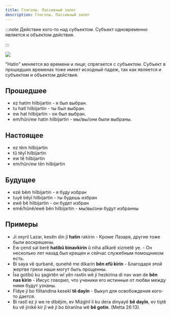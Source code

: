 ```yaml
---
title: Глаголы. Пассивный залог
description: Глаголы. Пассивный залог
---
```


:::note
Действие кого-то над субъектом. Субъект одновременно является и объектом действия.

:::

![](/img/chapter-8/schema-5.png)

"Hatin" меняется во времени и лице; спрягается с субъектом. Субъект в прошедших временах тоже имеет исходный падеж, так как является и субъектом и объектом действия.

## Прошедшее

- ez hatim hilbijartin - я был выбран.
- tu hatî hilbijartin - ты был выбран.
- ew hat hilbijartin - он был выбран.
- em/hûn/ew hatin hilbijartin - мы/вы/они были выбраны.

## Настоящее

- ez têm hilbijartin
- tû têyî hilbijartin
- ew tê hilbijartin
- em/hûn/ew tên hilbijartin

## Будущее

- ezê bêm hilbijartin - я буду избран
- tuyê bêyî hilbijartin - ты будешь избран
- ewê bê hilbijartin - он будет избран
- emê/hûnê/ewê bên hilbijartin - мы/вы/они будут избранны

## Примеры

- Ji xeynî Lazar, kesên din jî **hatin** rakirin - Кроме Лазаря, другие тоже были воскрешены.
- Ew çend sal berê **hatibû binavkirin** û niha alîkarê xizmetê ye. - Он несколько лет назад был крещен и сейчас служебным помощником есть.
- Bi saya vê qurbanê, qunehê me dikarin **bên efû kirin** - Благодаря этой жертве грехи наши могут быть прощенны.
- Îsa gotibû ku şagirtên wî yên rastîn wê ji hezkirina di nav wan de **bên nas kirin** - Иисус говорил, что ученики его истинные от любви между ними будут узнаны.
- Fîdye ji bo filitandina kesekî **tê dayîn** - Выкуп для освобождения кого-то дается.
- Bi rastî ez ji we re dibêjim, ev Mizgînî li ku dera dinyayê **bê dayîn**, ev tiştê ku vê jinikê kir jî wê ji bo bîranîna wê **bê gotin**. (Metta 26:13).
